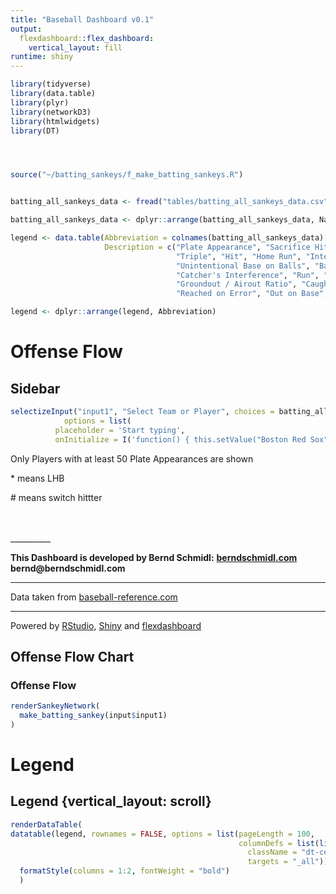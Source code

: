 ---
title: "Baseball Dashboard v0.1"
output: 
  flexdashboard::flex_dashboard:
    vertical_layout: fill
runtime: shiny
---

```{r setup, include=FALSE}
library(tidyverse)
library(data.table)
library(plyr)
library(networkD3)
library(htmlwidgets)
library(DT)




source("~/batting_sankeys/f_make_batting_sankeys.R")


batting_all_sankeys_data <- fread("tables/batting_all_sankeys_data.csv")

batting_all_sankeys_data <- dplyr::arrange(batting_all_sankeys_data, Name)

legend <- data.table(Abbreviation = colnames(batting_all_sankeys_data)[2:length(colnames(batting_all_sankeys_data))],
                     Description = c("Plate Appearance", "Sacrifice Hit", "Sacrifice Fly", "Single", "Double",
                                     "Triple", "Hit", "Home Run", "Intentional Base on Balls", 
                                     "Unintentional Base on Balls", "Base on Balls", "Hit by Pitch",
                                     "Catcher's Interference", "Run", "Strike Out", "Grounded into Double Play",
                                     "Groundout / Airout Ratio", "Caught Stealing", "Pickoff", 
                                     "Reached on Error", "Out on Base", "At Bat", "Stolen Base"))

legend <- dplyr::arrange(legend, Abbreviation)

```

Offense Flow
=====================

Sidebar {.sidebar}
-----------------------------------------------------------------------

```{r inputs}
selectizeInput("input1", "Select Team or Player", choices = batting_all_sankeys_data$Name,
            options = list(
          placeholder = 'Start typing',
          onInitialize = I('function() { this.setValue("Boston Red Sox"); }')))


```

Only Players with at least 50 Plate Appearances are shown


\* means LHB

\# means switch hittter

<br><br>
__________

**This Dashboard is developed by Bernd Schmidl:**
**<a href="https://www.berndschmidl.com" target="_blank">berndschmidl.com</a>**
**bernd@berndschmidl.com**

__________

Data taken from <a href="https://www.baseball-reference.com" target="_blank">baseball-reference.com</a>

__________

Powered by <a href="https://www.rstudio.com" target="_blank">RStudio</a>, <a href="https://shiny.rstudio.com/" target="_blank">Shiny</a> and <a href="https://rmarkdown.rstudio.com/flexdashboard/" target="_blank">flexdashboard</a>

Offense Flow Chart {data-height=1000}
-----------------------------------------------------------------------

### Offense Flow


```{r}
renderSankeyNetwork(
  make_batting_sankey(input$input1)
)
```

Legend 
====================

Legend {vertical_layout: scroll}
----------------------

```{r}
renderDataTable(
datatable(legend, rownames = FALSE, options = list(pageLength = 100,
                                                   columnDefs = list(list(
                                                     className = "dt-center",
                                                     targets = "_all")))) %>%
  formatStyle(columns = 1:2, fontWeight = "bold")
  )
```

